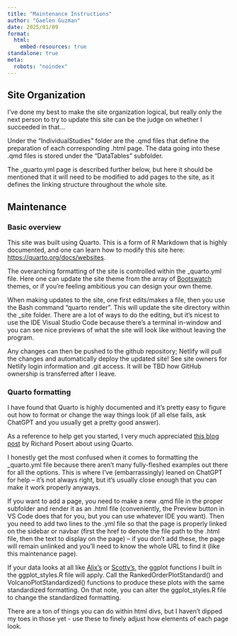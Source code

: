 ```yaml
---
title: "Maintenance Instructions"
author: "Gaelen Guzman"
date: 2025/01/09
format: 
  html:
    embed-resources: true
standalone: true
meta:
  robots: "noindex"
---
```


## Site Organization

I've done my best to make the site organization logical, but really only the next person to try to update this site can be the judge on whether I succeeded in that... 

Under the "IndividualStudies" folder are the .qmd files that define the preparation of each corresponding .html page. The data going into these .qmd files is stored under the "DataTables" subfolder.

The _quarto.yml page is described further below, but here it should be mentioned that it will need to be modified to add pages to the site, as it defines the linking structure throughout the whole site.

## Maintenance

### Basic overview

This site was built using Quarto. This is a form of R Markdown that is highly documented, and one can learn how to modify this site here: <https://quarto.org/docs/websites>{target="_blank"}. 

The overarching formatting of the site is controlled within the _quarto.yml file. Here one can update the site theme from the array of [Bootswatch](https://bootswatch.com/){target="_blank"} themes, or if you're feeling ambitious you can design your own theme.

When making updates to the site, one first edits/makes a file, then you use the Bash command "quarto render". This will update the site directory within the _site folder. There are a lot of ways to do the editing, but it's nicest to use the IDE Visual Studio Code because there's a terminal in-window and you can see nice previews of what the site will look like without leaving the program. 

Any changes can then be pushed to the github repository; Netlify will pull the changes and automatically deploy the updated site! See site owners for Netlify login information and .git access. It will be TBD how GitHub ownership is transferred after I leave.

### Quarto formatting

I have found that Quarto is highly documented and it's pretty easy to figure out how to format or change the way things look (if all else fails, ask ChatGPT and you usually get a pretty good answer). 

As a reference to help get you started, I very much appreciated [this blog post](https://blog.posertinlab.com/posts/2023-06-09-writing-a-dissertation-in-quarto/){target="_blank"} by Richard Posert about using Quarto.

I honestly get the most confused when it comes to formatting the _quarto.yml file because there aren't many fully-fleshed examples out there for all the options. This is where I've (embarrassingly) leaned on ChatGPT for help -- it's not always right, but it's usually close enough that you can make it work properly anyways.

If you want to add a page, you need to make a new .qmd file in the proper subfolder and render it as an .html file (conveniently, the Preview button in VS Code does that for you, but you can use whatever IDE you want). Then you need to add two lines to the .yml file so that the page is properly linked on the sidebar or navbar (first the href to denote the file path to the .html file, then the text to display on the page) -- if you don't add these, the page will remain unlinked and you'll need to know the whole URL to find it (like this maintenance page).

If your data looks at all like [Alix's](https://lipidinteractomicsrepository.netlify.app/individualstudies/at_2025){target="_blank"} or [Scotty's](https://lipidinteractomicsrepository.netlify.app/individualstudies/sf_2024){target="_blank"}, the ggplot functions I built in the ggplot_styles.R file will apply. Call the RankedOrderPlotStandard() and VolcanoPlotStandardized() functions to produce these plots with the same standardized formatting. On that note, you can alter the ggplot_styles.R file to change the standardized formatting. 

There are a ton of things you can do within html divs, but I haven't dipped my toes in those yet - use these to finely adjust how elements of each page look.


